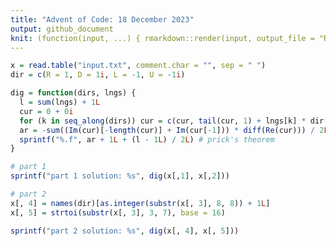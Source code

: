 ```yaml
---
title: "Advent of Code: 18 December 2023"
output: github_document
knit: (function(input, ...) { rmarkdown::render(input, output_file = "README.md", envir = globalenv()) })
---
```


```r
x = read.table("input.txt", comment.char = "", sep = " ")
dir = c(R = 1, D = 1i, L = -1, U = -1i)

dig = function(dirs, lngs) {
  l = sum(lngs) + 1L
  cur = 0 + 0i
  for (k in seq_along(dirs)) cur = c(cur, tail(cur, 1) + lngs[k] * dir[dirs[k]])
  ar = -sum((Im(cur)[-length(cur)] + Im(cur[-1])) * diff(Re(cur))) / 2L # shoelace formula
  sprintf("%.f", ar + 1L + (l - 1L) / 2L) # prick's theorem
}

# part 1
sprintf("part 1 solution: %s", dig(x[,1], x[,2]))

# part 2
x[, 4] = names(dir)[as.integer(substr(x[, 3], 8, 8)) + 1L]
x[, 5] = strtoi(substr(x[, 3], 3, 7), base = 16)

sprintf("part 2 solution: %s", dig(x[, 4], x[, 5]))
```





























